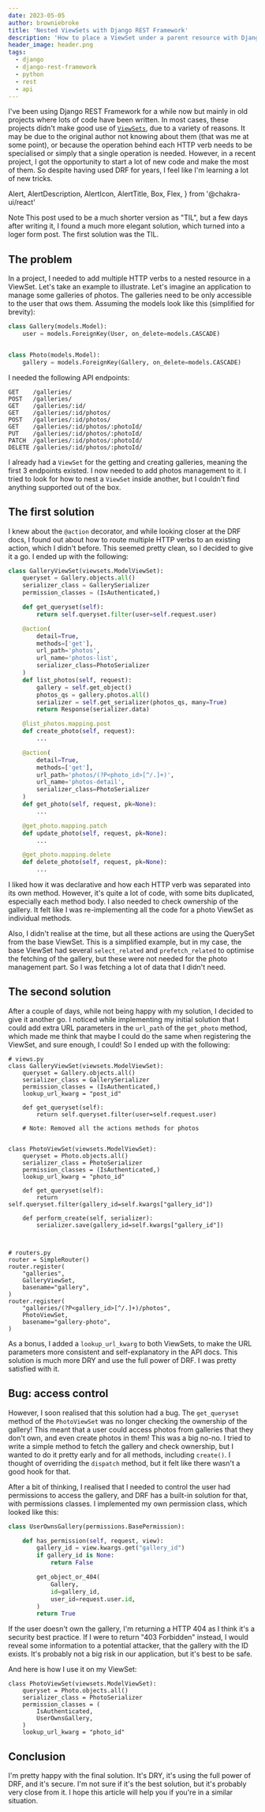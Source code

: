 ```yaml
---
date: 2023-05-05
author: browniebroke
title: 'Nested ViewSets with Django REST Framework'
description: 'How to place a ViewSet under a parent resource with Django REST Framework'
header_image: header.png
tags:
  - django
  - django-rest-framework
  - python
  - rest
  - api
---
```


I've been using Django REST Framework for a while now but mainly in old projects where lots of code have been written. In most cases, these projects didn't make good use of [`ViewSets`](https://www.django-rest-framework.org/api-guide/viewsets), due to a variety of reasons. It may be due to the original author not knowing about them (that was me at some point), or because the operation behind each HTTP verb needs to be specialised or simply that a single operation is needed. However, in a recent project, I got the opportunity to start a lot of new code and make the most of them. So despite having used DRF for years, I feel like I'm learning a lot of new tricks.

  Alert,
  AlertDescription,
  AlertIcon,
  AlertTitle,
  Box,
  Flex,
} from '@chakra-ui/react'

<Alert alignItems="begin" variant="left-accent">
  <AlertIcon />
  <Box>
    <Flex direction="row">
      <AlertTitle>Note</AlertTitle>
    </Flex>
    <AlertDescription>
      This post used to be a much shorter version as "TIL", but a few days after
      writing it, I found a much more elegant solution, which turned into a
      loger form post. The first solution was the TIL.
    </AlertDescription>
  </Box>
</Alert>

## The problem

In a project, I needed to add multiple HTTP verbs to a nested resource in a ViewSet. Let's take an example to illustrate. Let's imagine an application to manage some galleries of photos. The galleries need to be only accessible to the user that ows them. Assuming the models look like this (simplified for brevity):

```python
class Gallery(models.Model):
    user = models.ForeignKey(User, on_delete=models.CASCADE)


class Photo(models.Model):
    gallery = models.ForeignKey(Gallery, on_delete=models.CASCADE)
```

I needed the following API endpoints:

```http
GET    /galleries/
POST   /galleries/
GET    /galleries/:id/
GET    /galleries/:id/photos/
POST   /galleries/:id/photos/
GET    /galleries/:id/photos/:photoId/
PUT    /galleries/:id/photos/:photoId/
PATCH  /galleries/:id/photos/:photoId/
DELETE /galleries/:id/photos/:photoId/
```

I already had a `ViewSet` for the getting and creating galleries, meaning the first 3 endpoints existed. I now needed to add photos management to it. I tried to look for how to nest a `ViewSet` inside another, but I couldn't find anything supported out of the box.

## The first solution

I knew about the `@action` decorator, and while looking closer at the DRF docs, I found out about how to route multiple HTTP verbs to an existing action, which I didn't before. This seemed pretty clean, so I decided to give it a go. I ended up with the following:

```python
class GalleryViewSet(viewsets.ModelViewSet):
    queryset = Gallery.objects.all()
    serializer_class = GallerySerializer
    permission_classes = (IsAuthenticated,)

    def get_queryset(self):
        return self.queryset.filter(user=self.request.user)

    @action(
        detail=True,
        methods=['get'],
        url_path='photos',
        url_name='photos-list',
        serializer_class=PhotoSerializer
    )
    def list_photos(self, request):
        gallery = self.get_object()
        photos_qs = gallery.photos.all()
        serializer = self.get_serializer(photos_qs, many=True)
        return Response(serializer.data)

    @list_photos.mapping.post
    def create_photo(self, request):
        ...

    @action(
        detail=True,
        methods=['get'],
        url_path='photos/(?P<photo_id>[^/.]+)',
        url_name='photos-detail',
        serializer_class=PhotoSerializer
    )
    def get_photo(self, request, pk=None):
        ...

    @get_photo.mapping.patch
    def update_photo(self, request, pk=None):
        ...

    @get_photo.mapping.delete
    def delete_photo(self, request, pk=None):
        ...
```

I liked how it was declarative and how each HTTP verb was separated into its own method. However, it's quite a lot of code, with some bits duplicated, especially each method body. I also needed to check ownership of the gallery. It felt like I was re-implementing all the code for a photo ViewSet as individual methods.

Also, I didn't realise at the time, but all these actions are using the QuerySet from the base ViewSet. This is a simplified example, but in my case, the base ViewSet had several `select_related` and `prefetch_related` to optimise the fetching of the gallery, but these were not needed for the photo management part. So I was fetching a lot of data that I didn't need.

## The second solution

After a couple of days, while not being happy with my solution, I decided to give it another go. I noticed while implementing my initial solution that I could add extra URL parameters in the `url_path` of the `get_photo` method, which made me think that maybe I could do the same when registering the ViewSet, and sure enough, I could! So I ended up with the following:

```python{6,14-18,20,21,23,24,35-39}
# views.py
class GalleryViewSet(viewsets.ModelViewSet):
    queryset = Gallery.objects.all()
    serializer_class = GallerySerializer
    permission_classes = (IsAuthenticated,)
    lookup_url_kwarg = "post_id"

    def get_queryset(self):
        return self.queryset.filter(user=self.request.user)

    # Note: Removed all the actions methods for photos


class PhotoViewSet(viewsets.ModelViewSet):
    queryset = Photo.objects.all()
    serializer_class = PhotoSerializer
    permission_classes = (IsAuthenticated,)
    lookup_url_kwarg = "photo_id"

    def get_queryset(self):
        return self.queryset.filter(gallery_id=self.kwargs["gallery_id"])

    def perform_create(self, serializer):
        serializer.save(gallery_id=self.kwargs["gallery_id"])



# routers.py
router = SimpleRouter()
router.register(
    "galleries",
    GalleryViewSet,
    basename="gallery",
)
router.register(
    "galleries/(?P<gallery_id>[^/.]+)/photos",
    PhotoViewSet,
    basename="gallery-photo",
)
```

As a bonus, I added a `lookup_url_kwarg` to both ViewSets, to make the URL parameters more consistent and self-explanatory in the API docs. This solution is much more DRY and use the full power of DRF. I was pretty satisfied with it.

## Bug: access control

However, I soon realised that this solution had a bug. The `get_queryset` method of the `PhotoViewSet` was no longer checking the ownership of the gallery! This meant that a user could access photos from galleries that they don't own, and even create photos in them! This was a big no-no. I tried to write a simple method to fetch the gallery and check ownership, but I wanted to do it pretty early and for all methods, including `create()`. I thought of overriding the `dispatch` method, but it felt like there wasn't a good hook for that.

After a bit of thinking, I realised that I needed to control the user had permissions to access the gallery, and DRF has a built-in solution for that, with permissions classes. I implemented my own permission class, which looked like this:

```python
class UserOwnsGallery(permissions.BasePermission):

    def has_permission(self, request, view):
        gallery_id = view.kwargs.get("gallery_id")
        if gallery_id is None:
            return False

        get_object_or_404(
            Gallery,
            id=gallery_id,
            user_id=request.user.id,
        )
        return True
```

If the user doesn't own the gallery, I'm returning a HTTP 404 as I think it's a security best practice. If I were to return "403 Forbidden" instead, I would reveal some information to a potential attacker, that the gallery with the ID exists. It's probably not a big risk in our application, but it's best to be safe.

And here is how I use it on my ViewSet:

```python{6}
class PhotoViewSet(viewsets.ModelViewSet):
    queryset = Photo.objects.all()
    serializer_class = PhotoSerializer
    permission_classes = (
        IsAuthenticated,
        UserOwnsGallery,
    )
    lookup_url_kwarg = "photo_id"
```

## Conclusion

I'm pretty happy with the final solution. It's DRY, it's using the full power of DRF, and it's secure. I'm not sure if it's the best solution, but it's probably very close from it. I hope this article will help you if you're in a similar situation.
